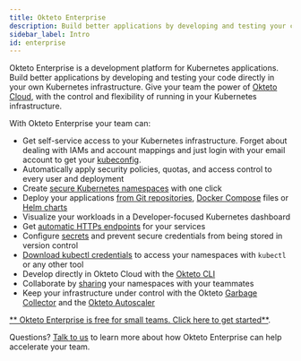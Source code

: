 ```yaml
---
title: Okteto Enterprise
description: Build better applications by developing and testing your code directly on your Kubernetes infrastructure
sidebar_label: Intro
id: enterprise
---
```


Okteto Enterprise is a development platform for Kubernetes applications. Build better applications by developing and testing your code directly in your own Kubernetes infrastructure. Give your team the power of [Okteto Cloud](/docs/cloud/), with the control and flexibility of running in your Kubernetes infrastructure.

With Okteto Enterprise your team can:

- Get self-service access to your Kubernetes infrastructure. Forget about dealing with IAMs and account mappings and just login with your email account to get your [kubeconfig](/docs/cloud/credentials/).
- Automatically apply security policies, quotas, and access control to every user and deployment
- Create [secure Kubernetes namespaces](/docs/cloud/namespaces/) with one click
- Deploy your applications [from Git repositories](/docs/cloud/deploy-from-git/), [Docker Compose](/docs/tutorials/stacks-getting-started/) files or [Helm charts](/docs/cloud/deploy-from-helm/)
- Visualize your workloads in a Developer-focused Kubernetes dashboard
- Get [automatic HTTPs endpoints](/docs/cloud/ssl/) for your services
- Configure [secrets](/docs/cloud/secrets/) and prevent secure credentials from being stored in version control
- [Download kubectl credentials](/docs/cloud/credentials/) to access your namespaces with `kubectl` or any other tool
- Develop directly in Okteto Cloud with the [Okteto CLI](https://github.com/okteto/okteto)
- Collaborate by [sharing](/docs/cloud/namespaces/#share-your-namespace) your namespaces with your teammates
- Keep your infrastructure under control with the Okteto [Garbage Collector](/docs/enterprise/administration/cleanup/) and the [Okteto Autoscaler](/docs/enterprise/administration/configuration/#autoscaler)

[** Okteto Enterprise is free for small teams. Click here to get started**](/docs/enterprise/install/overview).

Questions? [Talk to us](https://okteto.com/#talktous) to learn more about how Okteto Enterprise can help accelerate your team.

